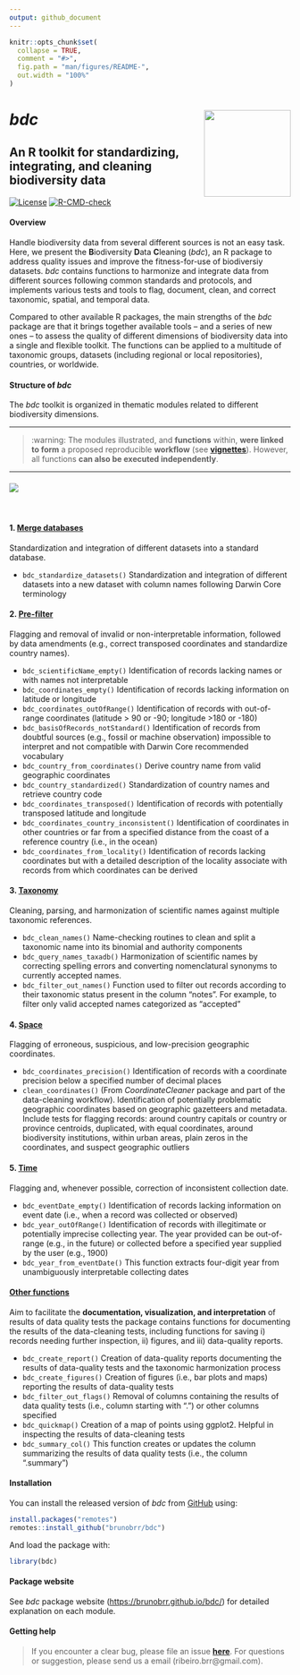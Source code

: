 ---
output: github_document
---

<!-- README.md is generated from README.Rmd. Please edit that file -->

```{r, include = FALSE}
knitr::opts_chunk$set(
  collapse = TRUE,
  comment = "#>",
  fig.path = "man/figures/README-",
  out.width = "100%"
)
```

# ***bdc*** <a href='https://github.com/brunobrr/bdc'><img src="https://raw.githubusercontent.com/brunobrr/bdc/master/man/figures/logo.png" align="right" width="155"/></a>

## **An R toolkit for standardizing, integrating, and cleaning biodiversity data**

<!-- badges: start -->

[![License](https://img.shields.io/badge/license-GPL%20(%3E=%203)-lightgrey.svg?style=flat)](http://www.gnu.org/licenses/gpl-3.0.html) [![R-CMD-check](https://github.com/brunobrr/bdc/actions/workflows/R-CMD-check.yaml/badge.svg)](https://github.com/brunobrr/bdc/actions/workflows/R-CMD-check.yaml)

<!-- badges: end -->

#### **Overview**

Handle biodiversity data from several different sources is not an easy task. Here, we present the **B**iodiversity **D**ata **C**leaning (*bdc*), an R package to address quality issues and improve the fitness-for-use of biodiversiy datasets. *bdc* contains functions to harmonize and integrate data from different sources following common standards and protocols, and implements various tests and tools to flag, document, clean, and correct taxonomic, spatial, and temporal data.

Compared to other available R packages, the main strengths of the *bdc* package are that it brings together available tools – and a series of new ones – to assess the quality of different dimensions of biodiversity data into a single and flexible toolkit. The functions can be applied to a multitude of taxonomic groups, datasets (including regional or local repositories), countries, or worldwide.

#### **Structure of *bdc***

The *bdc* toolkit is organized in thematic modules related to different biodiversity dimensions.

------------------------------------------------------------------------

> :warning: The modules illustrated, and **functions** within, **were linked to form** a proposed reproducible **workflow** (see [**vignettes**](https://brunobrr.github.io/bdc/)). However, all functions **can also be executed independently**.

------------------------------------------------------------------------

#### ![](https://raw.githubusercontent.com/brunobrr/bdc/master/inst/extdata/icon_vignettes/Figure1.png)

<br/>

#### 1. [**Merge databases**](https://brunobrr.github.io/bdc/articles/integrate_datasets.html)

Standardization and integration of different datasets into a standard database.

-   `bdc_standardize_datasets()` Standardization and integration of different datasets into a new dataset with column names following Darwin Core terminology

#### 2. [**Pre-filter**](https://brunobrr.github.io/bdc/articles/prefilter.html)

Flagging and removal of invalid or non-interpretable information, followed by data amendments (e.g., correct transposed coordinates and standardize country names).

-   `bdc_scientificName_empty()` Identification of records lacking names or with names not interpretable
-   `bdc_coordinates_empty()` Identification of records lacking information on latitude or longitude
-   `bdc_coordinates_outOfRange()` Identification of records with out-of-range coordinates (latitude \> 90 or -90; longitude \>180 or -180)
-   `bdc_basisOfRecords_notStandard()` Identification of records from doubtful sources (e.g., fossil or machine observation) impossible to interpret and not compatible with Darwin Core recommended vocabulary
-   `bdc_country_from_coordinates()` Derive country name from valid geographic coordinates
-   `bdc_country_standardized()` Standardization of country names and retrieve country code
-   `bdc_coordinates_transposed()` Identification of records with potentially transposed latitude and longitude
-   `bdc_coordinates_country_inconsistent()` Identification of coordinates in other countries or far from a specified distance from the coast of a reference country (i.e., in the ocean)
-   `bdc_coordinates_from_locality()` Identification of records lacking coordinates but with a detailed description of the locality associate with records from which coordinates can be derived

#### 3. [**Taxonomy**](https://brunobrr.github.io/bdc/articles/taxonomy.html)

Cleaning, parsing, and harmonization of scientific names against multiple taxonomic references.

-   `bdc_clean_names()` Name-checking routines to clean and split a taxonomic name into its binomial and authority components
-   `bdc_query_names_taxadb()` Harmonization of scientific names by correcting spelling errors and converting nomenclatural synonyms to currently accepted names.
-   `bdc_filter_out_names()` Function used to filter out records according to their taxonomic status present in the column "notes". For example, to filter only valid accepted names categorized as "accepted"

#### 4. [**Space**](https://brunobrr.github.io/bdc/articles/space.html)

Flagging of erroneous, suspicious, and low-precision geographic coordinates.

-   `bdc_coordinates_precision()` Identification of records with a coordinate precision below a specified number of decimal places
-   `clean_coordinates()` (From *CoordinateCleaner* package and part of the data-cleaning workflow). Identification of potentially problematic geographic coordinates based on geographic gazetteers and metadata. Include tests for flagging records: around country capitals or country or province centroids, duplicated, with equal coordinates, around biodiversity institutions, within urban areas, plain zeros in the coordinates, and suspect geographic outliers

#### 5. [**Time**](https://brunobrr.github.io/bdc/articles/time.html)

Flagging and, whenever possible, correction of inconsistent collection date.

-   `bdc_eventDate_empty()` Identification of records lacking information on event date (i.e., when a record was collected or observed)
-   `bdc_year_outOfRange()` Identification of records with illegitimate or potentially imprecise collecting year. The year provided can be out-of-range (e.g., in the future) or collected before a specified year supplied by the user (e.g., 1900)
-   `bdc_year_from_eventDate()` This function extracts four-digit year from unambiguously interpretable collecting dates

#### [**Other functions**](https://brunobrr.github.io/bdc/reference/index.html)

Aim to facilitate the **documentation, visualization, and interpretation** of results of data quality tests the package contains functions for documenting the results of the data-cleaning tests, including functions for saving i) records needing further inspection, ii) figures, and iii) data-quality reports.

-   `bdc_create_report()` Creation of data-quality reports documenting the results of data-quality tests and the taxonomic harmonization process
-   `bdc_create_figures()` Creation of figures (i.e., bar plots and maps) reporting the results of data-quality tests
-   `bdc_filter_out_flags()` Removal of columns containing the results of data quality tests (i.e., column starting with ".") or other columns specified
-   `bdc_quickmap()` Creation of a map of points using ggplot2. Helpful in inspecting the results of data-cleaning tests
-   `bdc_summary_col()` This function creates or updates the column summarizing the results of data quality tests (i.e., the column ".summary")

#### **Installation**

You can install the released version of *bdc* from [GitHub](https://github.com/brunobrr/bdc) using:

```{r, message=FALSE, warning=FALSE,echo=TRUE,eval=FALSE}
install.packages("remotes")
remotes::install_github("brunobrr/bdc")
```

And load the package with:

```{r, message=FALSE, warning=FALSE,echo=TRUE,eval=TRUE}
library(bdc)
```

#### **Package website**

See *bdc* package website (<https://brunobrr.github.io/bdc/>) for detailed explanation on each module.

#### **Getting help**

> If you encounter a clear bug, please file an issue [**here**](https://github.com/brunobrr/bdc/issues). For questions or suggestion, please send us a email (ribeiro.brr\@gmail.com).
